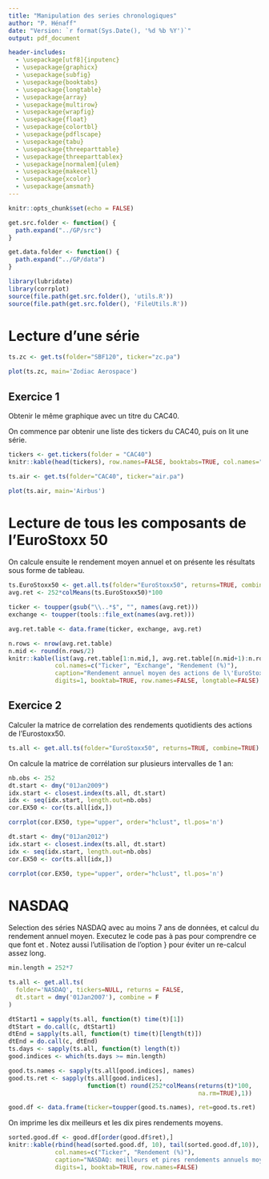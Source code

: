 ```yaml
---
title: "Manipulation des series chronologiques"
author: "P. Hénaff"
date: "Version: `r format(Sys.Date(), '%d %b %Y')`"
output: pdf_document

header-includes:
  - \usepackage[utf8]{inputenc}
  - \usepackage{graphicx}
  - \usepackage{subfig}
  - \usepackage{booktabs}
  - \usepackage{longtable}
  - \usepackage{array}
  - \usepackage{multirow}
  - \usepackage{wrapfig}
  - \usepackage{float}
  - \usepackage{colortbl}
  - \usepackage{pdflscape}
  - \usepackage{tabu}
  - \usepackage{threeparttable}
  - \usepackage{threeparttablex}
  - \usepackage[normalem]{ulem}
  - \usepackage{makecell}
  - \usepackage{xcolor}
  - \usepackage{amsmath}
---
```


```r
knitr::opts_chunk$set(echo = FALSE)
```

```r
get.src.folder <- function() {
  path.expand("../GP/src")
}

get.data.folder <- function() {
  path.expand("../GP/data")
}
```

```r
library(lubridate)
library(corrplot)
source(file.path(get.src.folder(), 'utils.R'))
source(file.path(get.src.folder(), 'FileUtils.R'))
```

# Lecture d'une série

```r
ts.zc <- get.ts(folder="SBF120", ticker="zc.pa")
```

```r
plot(ts.zc, main='Zodiac Aerospace')
```

## Exercice 1

Obtenir le même graphique avec un titre du CAC40.

On commence par obtenir une liste des tickers du CAC40, puis on lit une série.
```r
tickers <- get.tickers(folder = "CAC40")
knitr::kable(head(tickers), row.names=FALSE, booktabs=TRUE, col.names="Ticker", caption="Echantillon de tickers du CAC40")
```

```r
ts.air <- get.ts(folder="CAC40", ticker="air.pa")
```

```r
plot(ts.air, main='Airbus')
```

# Lecture de tous les composants de l'EuroStoxx 50

On calcule ensuite le rendement moyen annuel et on présente les résultats sous forme de tableau.

```r
ts.EuroStoxx50 <- get.all.ts(folder="EuroStoxx50", returns=TRUE, combine=TRUE)
avg.ret <- 252*colMeans(ts.EuroStoxx50)*100

ticker <- toupper(gsub("\\..*$", "", names(avg.ret)))
exchange <- toupper(tools::file_ext(names(avg.ret)))

avg.ret.table <- data.frame(ticker, exchange, avg.ret)
```

```r
n.rows <- nrow(avg.ret.table)
n.mid <- round(n.rows/2)
knitr::kable(list(avg.ret.table[1:n.mid,], avg.ret.table[(n.mid+1):n.rows,]), 
             col.names=c("Ticker", "Exchange", "Rendement (%)"), 
             caption="Rendement annuel moyen des actions de l\'EuroStoxx 50",
             digits=1, booktab=TRUE, row.names=FALSE, longtable=FALSE)
```

## Exercice 2

Calculer la matrice de correlation des rendements quotidients des actions de l'Eurostoxx50.

```r
ts.all <- get.all.ts(folder="EuroStoxx50", returns=TRUE, combine=TRUE)
```

On calcule la matrice de corrélation sur plusieurs intervalles de 1 an:

```r
nb.obs <- 252
dt.start <- dmy("01Jan2009")
idx.start <- closest.index(ts.all, dt.start)
idx <- seq(idx.start, length.out=nb.obs)
cor.EX50 <- cor(ts.all[idx,])
```

```r
corrplot(cor.EX50, type="upper", order="hclust", tl.pos='n')
```

```r
dt.start <- dmy("01Jan2012")
idx.start <- closest.index(ts.all, dt.start)
idx <- seq(idx.start, length.out=nb.obs)
cor.EX50 <- cor(ts.all[idx,])
```

```r
corrplot(cor.EX50, type="upper", order="hclust", tl.pos='n')
```





# NASDAQ

Selection des séries NASDAQ avec au moins 7 ans de données, et calcul du rendement annuel moyen.
Executez le code pas à pas pour comprendre ce que font \texttt{sapply} et \texttt{do.call}. Notez aussi l'utilisation de l'option \texttt{cache=TRUE}} pour éviter un re-calcul assez long.

```r

min.length = 252*7

ts.all <- get.all.ts(
  folder='NASDAQ', tickers=NULL, returns = FALSE,
  dt.start = dmy('01Jan2007'), combine = F
)

dtStart1 = sapply(ts.all, function(t) time(t)[1])
dtStart = do.call(c, dtStart1)
dtEnd = sapply(ts.all, function(t) time(t)[length(t)])
dtEnd = do.call(c, dtEnd)
ts.days <- sapply(ts.all, function(t) length(t))
good.indices <- which(ts.days >= min.length)

good.ts.names <- sapply(ts.all[good.indices], names)
good.ts.ret <- sapply(ts.all[good.indices], 
                      function(t) round(252*colMeans(returns(t)*100, 
                                                     na.rm=TRUE),1))

good.df <- data.frame(ticker=toupper(good.ts.names), ret=good.ts.ret)
```

On imprime les dix meilleurs et les dix pires rendements moyens.

```r

sorted.good.df <- good.df[order(good.df$ret),]
knitr::kable(rbind(head(sorted.good.df, 10), tail(sorted.good.df,10)),
             col.names=c("Ticker", "Rendement (%)"), 
             caption="NASDAQ: meilleurs et pires rendements annuels moyens", 
             digits=1, booktab=TRUE, row.names=FALSE)

```

